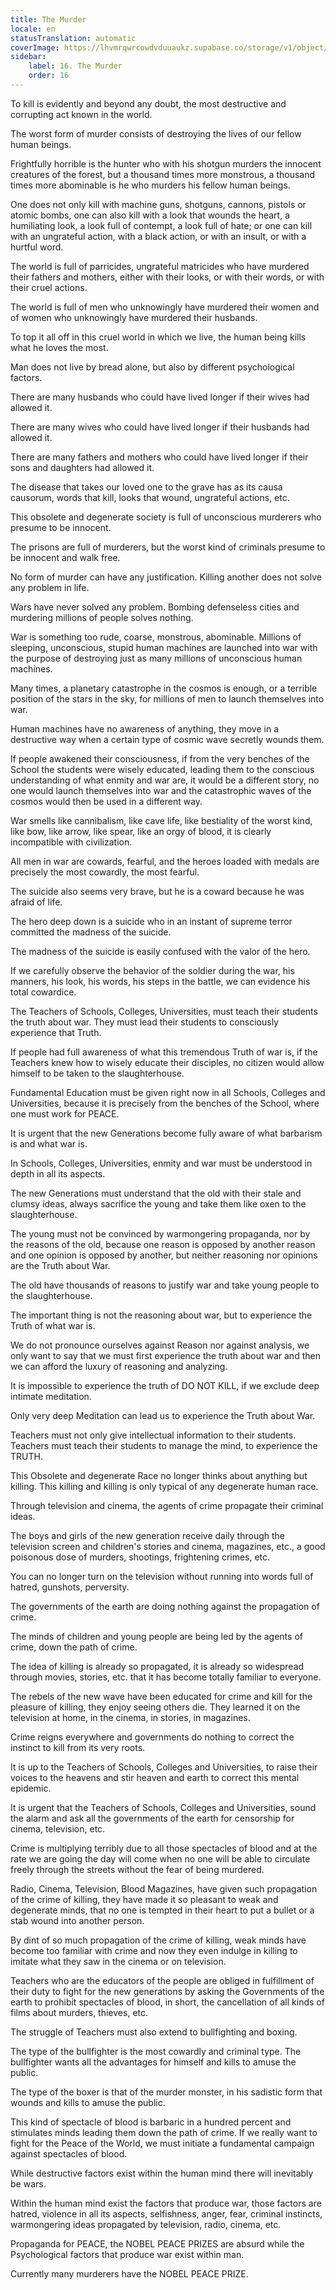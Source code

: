 ```yaml
---
title: The Murder
locale: en
statusTranslation: automatic
coverImage: https://lhvmrqwrcowdvduuaukz.supabase.co/storage/v1/object/public/strapi-uploads/small_cover-educacion-fundamental.webp-2d51a7828a2b1309555be27f7e2a61a0.webp
sidebar:
    label: 16. The Murder
    order: 16
---
```

To kill is evidently and beyond any doubt, the most destructive and corrupting act known in the world.

The worst form of murder consists of destroying the lives of our fellow human beings.

Frightfully horrible is the hunter who with his shotgun murders the innocent creatures of the forest, but a thousand times more monstrous, a thousand times more abominable is he who murders his fellow human beings.

One does not only kill with machine guns, shotguns, cannons, pistols or atomic bombs, one can also kill with a look that wounds the heart, a humiliating look, a look full of contempt, a look full of hate; or one can kill with an ungrateful action, with a black action, or with an insult, or with a hurtful word.

The world is full of parricides, ungrateful matricides who have murdered their fathers and mothers, either with their looks, or with their words, or with their cruel actions.

The world is full of men who unknowingly have murdered their women and of women who unknowingly have murdered their husbands.

To top it all off in this cruel world in which we live, the human being kills what he loves the most.

Man does not live by bread alone, but also by different psychological factors.

There are many husbands who could have lived longer if their wives had allowed it.

There are many wives who could have lived longer if their husbands had allowed it.

There are many fathers and mothers who could have lived longer if their sons and daughters had allowed it.

The disease that takes our loved one to the grave has as its causa causorum, words that kill, looks that wound, ungrateful actions, etc.

This obsolete and degenerate society is full of unconscious murderers who presume to be innocent.

The prisons are full of murderers, but the worst kind of criminals presume to be innocent and walk free.

No form of murder can have any justification. Killing another does not solve any problem in life.

Wars have never solved any problem. Bombing defenseless cities and murdering millions of people solves nothing.

War is something too rude, coarse, monstrous, abominable. Millions of sleeping, unconscious, stupid human machines are launched into war with the purpose of destroying just as many millions of unconscious human machines.

Many times, a planetary catastrophe in the cosmos is enough, or a terrible position of the stars in the sky, for millions of men to launch themselves into war.

Human machines have no awareness of anything, they move in a destructive way when a certain type of cosmic wave secretly wounds them.

If people awakened their consciousness, if from the very benches of the School the students were wisely educated, leading them to the conscious understanding of what enmity and war are, it would be a different story, no one would launch themselves into war and the catastrophic waves of the cosmos would then be used in a different way.

War smells like cannibalism, like cave life, like bestiality of the worst kind, like bow, like arrow, like spear, like an orgy of blood, it is clearly incompatible with civilization.

All men in war are cowards, fearful, and the heroes loaded with medals are precisely the most cowardly, the most fearful.

The suicide also seems very brave, but he is a coward because he was afraid of life.

The hero deep down is a suicide who in an instant of supreme terror committed the madness of the suicide.

The madness of the suicide is easily confused with the valor of the hero.

If we carefully observe the behavior of the soldier during the war, his manners, his look, his words, his steps in the battle, we can evidence his total cowardice.

The Teachers of Schools, Colleges, Universities, must teach their students the truth about war. They must lead their students to consciously experience that Truth.

If people had full awareness of what this tremendous Truth of war is, if the Teachers knew how to wisely educate their disciples, no citizen would allow himself to be taken to the slaughterhouse.

Fundamental Education must be given right now in all Schools, Colleges and Universities, because it is precisely from the benches of the School, where one must work for PEACE.

It is urgent that the new Generations become fully aware of what barbarism is and what war is.

In Schools, Colleges, Universities, enmity and war must be understood in depth in all its aspects.

The new Generations must understand that the old with their stale and clumsy ideas, always sacrifice the young and take them like oxen to the slaughterhouse.

The young must not be convinced by warmongering propaganda, nor by the reasons of the old, because one reason is opposed by another reason and one opinion is opposed by another, but neither reasoning nor opinions are the Truth about War.

The old have thousands of reasons to justify war and take young people to the slaughterhouse.

The important thing is not the reasoning about war, but to experience the Truth of what war is.

We do not pronounce ourselves against Reason nor against analysis, we only want to say that we must first experience the truth about war and then we can afford the luxury of reasoning and analyzing.

It is impossible to experience the truth of DO NOT KILL, if we exclude deep intimate meditation.

Only very deep Meditation can lead us to experience the Truth about War.

Teachers must not only give intellectual information to their students. Teachers must teach their students to manage the mind, to experience the TRUTH.

This Obsolete and degenerate Race no longer thinks about anything but killing. This killing and killing is only typical of any degenerate human race.

Through television and cinema, the agents of crime propagate their criminal ideas.

The boys and girls of the new generation receive daily through the television screen and children's stories and cinema, magazines, etc., a good poisonous dose of murders, shootings, frightening crimes, etc.

You can no longer turn on the television without running into words full of hatred, gunshots, perversity.

The governments of the earth are doing nothing against the propagation of crime.

The minds of children and young people are being led by the agents of crime, down the path of crime.

The idea of killing is already so propagated, it is already so widespread through movies, stories, etc. that it has become totally familiar to everyone.

The rebels of the new wave have been educated for crime and kill for the pleasure of killing, they enjoy seeing others die. They learned it on the television at home, in the cinema, in stories, in magazines.

Crime reigns everywhere and governments do nothing to correct the instinct to kill from its very roots.

It is up to the Teachers of Schools, Colleges and Universities, to raise their voices to the heavens and stir heaven and earth to correct this mental epidemic.

It is urgent that the Teachers of Schools, Colleges and Universities, sound the alarm and ask all the governments of the earth for censorship for cinema, television, etc.

Crime is multiplying terribly due to all those spectacles of blood and at the rate we are going the day will come when no one will be able to circulate freely through the streets without the fear of being murdered.

Radio, Cinema, Television, Blood Magazines, have given such propagation of the crime of killing, they have made it so pleasant to weak and degenerate minds, that no one is tempted in their heart to put a bullet or a stab wound into another person.

By dint of so much propagation of the crime of killing, weak minds have become too familiar with crime and now they even indulge in killing to imitate what they saw in the cinema or on television.

Teachers who are the educators of the people are obliged in fulfillment of their duty to fight for the new generations by asking the Governments of the earth to prohibit spectacles of blood, in short, the cancellation of all kinds of films about murders, thieves, etc.

The struggle of Teachers must also extend to bullfighting and boxing.

The type of the bullfighter is the most cowardly and criminal type. The bullfighter wants all the advantages for himself and kills to amuse the public.

The type of the boxer is that of the murder monster, in his sadistic form that wounds and kills to amuse the public.

This kind of spectacle of blood is barbaric in a hundred percent and stimulates minds leading them down the path of crime. If we really want to fight for the Peace of the World, we must initiate a fundamental campaign against spectacles of blood.

While destructive factors exist within the human mind there will inevitably be wars.

Within the human mind exist the factors that produce war, those factors are hatred, violence in all its aspects, selfishness, anger, fear, criminal instincts, warmongering ideas propagated by television, radio, cinema, etc.

Propaganda for PEACE, the NOBEL PEACE PRIZES are absurd while the Psychological factors that produce war exist within man.

Currently many murderers have the NOBEL PEACE PRIZE.

